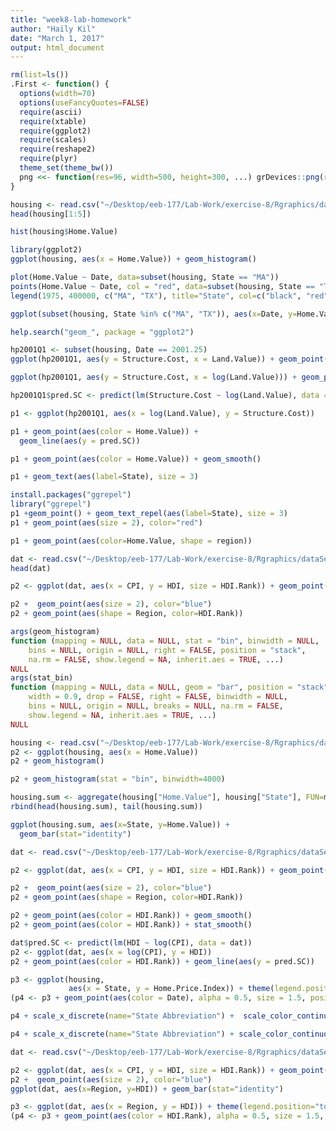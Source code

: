 ```yaml
---
title: "week8-lab-homework"
author: "Haily Kil"
date: "March 1, 2017"
output: html_document
---
```


```r
rm(list=ls())
.First <- function() {
  options(width=70)
  options(useFancyQuotes=FALSE)
  require(ascii)
  require(xtable)
  require(ggplot2)
  require(scales)
  require(reshape2)
  require(plyr)
  theme_set(theme_bw())
  png <<- function(res=96, width=500, height=300, ...) grDevices::png(res=res, width=width, height=height, ...)
}

```



```r
housing <- read.csv("~/Desktop/eeb-177/Lab-Work/exercise-8/Rgraphics/dataSets/landdata-states.csv")
head(housing[1:5])

hist(housing$Home.Value)

library(ggplot2)
ggplot(housing, aes(x = Home.Value)) + geom_histogram()

plot(Home.Value ~ Date, data=subset(housing, State == "MA"))
points(Home.Value ~ Date, col = "red", data=subset(housing, State == "TX"))
legend(1975, 400000, c("MA", "TX"), title="State", col=c("black", "red"), pch=c(1, 1))

ggplot(subset(housing, State %in% c("MA", "TX")), aes(x=Date, y=Home.Value,color=State))+ geom_point()

help.search("geom_", package = "ggplot2")

hp2001Q1 <- subset(housing, Date == 2001.25) 
ggplot(hp2001Q1, aes(y = Structure.Cost, x = Land.Value)) + geom_point()

ggplot(hp2001Q1, aes(y = Structure.Cost, x = log(Land.Value))) + geom_point()

hp2001Q1$pred.SC <- predict(lm(Structure.Cost ~ log(Land.Value), data = hp2001Q1))

p1 <- ggplot(hp2001Q1, aes(x = log(Land.Value), y = Structure.Cost))

p1 + geom_point(aes(color = Home.Value)) +
  geom_line(aes(y = pred.SC))

p1 + geom_point(aes(color = Home.Value)) + geom_smooth()

p1 + geom_text(aes(label=State), size = 3)

install.packages("ggrepel")
library("ggrepel")
p1 +geom_point() + geom_text_repel(aes(label=State), size = 3)
p1 + geom_point(aes(size = 2), color="red")

p1 + geom_point(aes(color=Home.Value, shape = region))

```





```r
dat <- read.csv("~/Desktop/eeb-177/Lab-Work/exercise-8/Rgraphics/dataSets/EconomistData.csv")
head(dat)

p2 <- ggplot(dat, aes(x = CPI, y = HDI, size = HDI.Rank)) + geom_point()

p2 +  geom_point(aes(size = 2), color="blue")
p2 + geom_point(aes(shape = Region, color=HDI.Rank))

```





```r
args(geom_histogram)
function (mapping = NULL, data = NULL, stat = "bin", binwidth = NULL, 
    bins = NULL, origin = NULL, right = FALSE, position = "stack", 
    na.rm = FALSE, show.legend = NA, inherit.aes = TRUE, ...) 
NULL
args(stat_bin)
function (mapping = NULL, data = NULL, geom = "bar", position = "stack", 
    width = 0.9, drop = FALSE, right = FALSE, binwidth = NULL, 
    bins = NULL, origin = NULL, breaks = NULL, na.rm = FALSE, 
    show.legend = NA, inherit.aes = TRUE, ...) 
NULL

housing <- read.csv("~/Desktop/eeb-177/Lab-Work/exercise-8/Rgraphics/dataSets/landdata-states.csv")
p2 <- ggplot(housing, aes(x = Home.Value))
p2 + geom_histogram()

p2 + geom_histogram(stat = "bin", binwidth=4000)

housing.sum <- aggregate(housing["Home.Value"], housing["State"], FUN=mean)
rbind(head(housing.sum), tail(housing.sum))

ggplot(housing.sum, aes(x=State, y=Home.Value)) + 
  geom_bar(stat="identity")
```

```r
dat <- read.csv("~/Desktop/eeb-177/Lab-Work/exercise-8/Rgraphics/dataSets/EconomistData.csv")

p2 <- ggplot(dat, aes(x = CPI, y = HDI, size = HDI.Rank)) + geom_point()

p2 +  geom_point(aes(size = 2), color="blue")
p2 + geom_point(aes(shape = Region, color=HDI.Rank))

p2 + geom_point(aes(color = HDI.Rank)) + geom_smooth()
p2 + geom_point(aes(color = HDI.Rank)) + stat_smooth()

dat$pred.SC <- predict(lm(HDI ~ log(CPI), data = dat))
p2 <- ggplot(dat, aes(x = log(CPI), y = HDI))
p2 + geom_point(aes(color = HDI.Rank)) + geom_line(aes(y = pred.SC))

```


```r
p3 <- ggplot(housing,
             aes(x = State, y = Home.Price.Index)) + theme(legend.position="top", axis.text=element_text(size = 6))
(p4 <- p3 + geom_point(aes(color = Date), alpha = 0.5, size = 1.5, position = position_jitter(width = 0.25, height = 0)))

p4 + scale_x_discrete(name="State Abbreviation") +  scale_color_continuous(name="", breaks = c(1976, 1994, 2013), labels = c("'76", "'94", "'13"))

p4 + scale_x_discrete(name="State Abbreviation") + scale_color_continuous(name="", breaks = c(1976, 1994, 2013), labels = c("'76", "'94", "'13"), low = "blue", high = "red")

```









```r

dat <- read.csv("~/Desktop/eeb-177/Lab-Work/exercise-8/Rgraphics/dataSets/EconomistData.csv")

p2 <- ggplot(dat, aes(x = CPI, y = HDI, size = HDI.Rank)) + geom_point()
p2 +  geom_point(aes(size = 2), color="blue")
ggplot(dat, aes(x=Region, y=HDI)) + geom_bar(stat="identity")

p3 <- ggplot(dat, aes(x = Region, y = HDI)) + theme(legend.position="top", axis.text=element_text(size = 6))
(p4 <- p3 + geom_point(aes(color = HDI.Rank), alpha = 0.5, size = 1.5, position = position_jitter(width = 0.25, height = 0)))
```

































